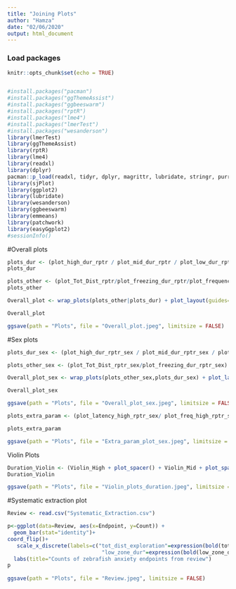 ```yaml
---
title: "Joining Plots"
author: "Hamza"
date: "02/06/2020"
output: html_document
---
```


### Load packages
```r
knitr::opts_chunk$set(echo = TRUE)


#install.packages("pacman")
#install.packages("ggThemeAssist")
#install.packages("ggbeeswarm")
#install.packages("rptR")
#install.packages("lme4")
#install.packages("lmerTest")
#install.packages("wesanderson")
library(lmerTest)
library(ggThemeAssist)
library(rptR)
library(lme4)
library(readxl)
library(dplyr)
pacman::p_load(readxl, tidyr, dplyr, magrittr, lubridate, stringr, purrr)
library(sjPlot)
library(ggplot2)
library(lubridate)
library(wesanderson)
library(ggbeeswarm)
library(emmeans)
library(patchwork)
library(easyGgplot2)
#sessionInfo()
```
#Overall plots
```r
plots_dur <- (plot_high_dur_rptr / plot_mid_dur_rptr / plot_low_dur_rptr)
plots_dur

plots_other <- (plot_Tot_Dist_rptr/plot_freezing_dur_rptr/plot_frequency_rptr/ plot_latency_rptr)
plots_other

Overall_plot <- wrap_plots(plots_other|plots_dur) + plot_layout(guides="collect")

Overall_plot

ggsave(path = "Plots", file = "Overall_plot.jpeg", limitsize = FALSE)
```

#Sex plots
```r
plots_dur_sex <- (plot_high_dur_rptr_sex / plot_mid_dur_rptr_sex / plot_low_dur_rptr_sex)

plots_other_sex <- (plot_Tot_Dist_rptr_sex/plot_freezing_dur_rptr_sex)

Overall_plot_sex <- wrap_plots(plots_other_sex,plots_dur_sex) + plot_layout(guides="collect")

Overall_plot_sex

ggsave(path = "Plots", file = "Overall_plot_sex.jpeg", limitsize = FALSE)

plots_extra_param <- (plot_latency_high_rptr_sex/ plot_freq_high_rptr_sex)

plots_extra_param

ggsave(path = "Plots", file = "Extra_param_plot_sex.jpeg", limitsize = FALSE)
```
Violin Plots
```r
Duration_Violin <- (Violin_High + plot_spacer() + Violin_Mid + plot_spacer() + Violin_Low+ plot_spacer())+ plot_layout(guides="collect")
Duration_Violin

ggsave(path = "Plots", file = "Violin_plots_duration.jpeg", limitsize = FALSE)
```

#Systematic extraction plot
```r
Review <- read.csv("Systematic_Extraction.csv")

p<-ggplot(data=Review, aes(x=Endpoint, y=Count)) +
  geom_bar(stat="identity")+
coord_flip()+
   scale_x_discrete(labels=c("tot_dist_exploration"=expression(bold(tot_dist_exploration)), "mid_zone_dur"=expression(bold(mid_zone_dur)),
                              "low_zone_dur"=expression(bold(low_zone_dur)),"latency_high"=expression(bold(latency_high)),"high_zone_dur"=expression(bold(high_zone_dur)),"freezing_dur_or_freq"=expression(bold(freezing_dur_or_freq)),"entries_high"=expression(bold(entries_high)), parse=TRUE))+
  labs(title="Counts of zebrafish anxiety endpoints from review")
p
  
ggsave(path = "Plots", file = "Review.jpeg", limitsize = FALSE)
```





